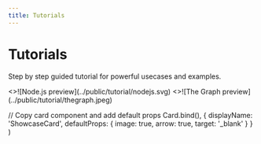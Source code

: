```yaml
---
title: Tutorials
---
```



# Tutorials

Step by step guided tutorial for powerful usecases and examples.

<Cards>
  <ShowcaseCard title="Node.js" href="https://nodejs.org/en">
    <>![Node.js preview](../public/tutorial/nodejs.svg)</>
  </ShowcaseCard>
  <ShowcaseCard title="The Graph" href="https://thegraph.com/docs/en">
    <>![The Graph preview](../public/tutorial/thegraph.jpeg)</>
  </ShowcaseCard>
  
</Cards>

  // Copy card component and add default props
  Card.bind(),
  {
    displayName: 'ShowcaseCard',
    defaultProps: {
      image: true,
      arrow: true,
      target: '_blank'
    }
  }
)

<style global jsx>{`
  img {
    aspect-ratio: 12/6.3;
    object-fit: cover;
  }
`}</style>
